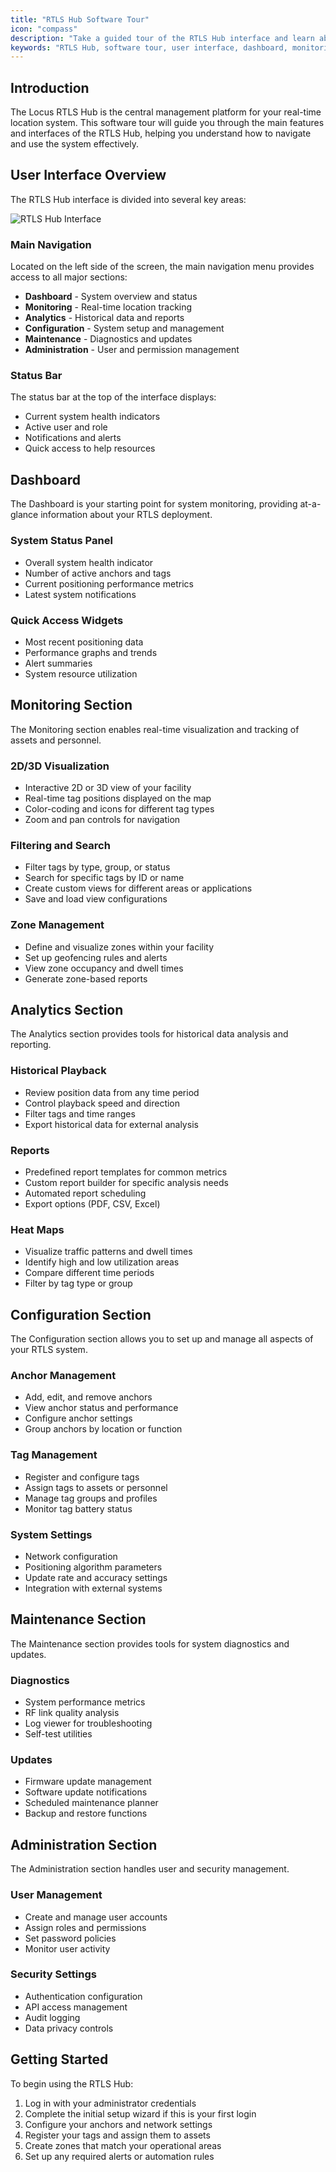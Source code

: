 ```yaml
---
title: "RTLS Hub Software Tour"
icon: "compass"
description: "Take a guided tour of the RTLS Hub interface and learn about its key features and functionality"
keywords: "RTLS Hub, software tour, user interface, dashboard, monitoring, analytics, configuration, system management"
---
```


## Introduction

The Locus RTLS Hub is the central management platform for your real-time location system. This software tour will guide you through the main features and interfaces of the RTLS Hub, helping you understand how to navigate and use the system effectively.

## User Interface Overview

The RTLS Hub interface is divided into several key areas:

![RTLS Hub Interface](https://via.placeholder.com/800x450?text=RTLS+Hub+Interface)

### Main Navigation

Located on the left side of the screen, the main navigation menu provides access to all major sections:

* **Dashboard** - System overview and status
* **Monitoring** - Real-time location tracking
* **Analytics** - Historical data and reports
* **Configuration** - System setup and management
* **Maintenance** - Diagnostics and updates
* **Administration** - User and permission management

### Status Bar

The status bar at the top of the interface displays:

* Current system health indicators
* Active user and role
* Notifications and alerts
* Quick access to help resources

## Dashboard

The Dashboard is your starting point for system monitoring, providing at-a-glance information about your RTLS deployment.

### System Status Panel

* Overall system health indicator
* Number of active anchors and tags
* Current positioning performance metrics
* Latest system notifications

### Quick Access Widgets

* Most recent positioning data
* Performance graphs and trends
* Alert summaries
* System resource utilization

## Monitoring Section

The Monitoring section enables real-time visualization and tracking of assets and personnel.

### 2D/3D Visualization

* Interactive 2D or 3D view of your facility
* Real-time tag positions displayed on the map
* Color-coding and icons for different tag types
* Zoom and pan controls for navigation

### Filtering and Search

* Filter tags by type, group, or status
* Search for specific tags by ID or name
* Create custom views for different areas or applications
* Save and load view configurations

### Zone Management

* Define and visualize zones within your facility
* Set up geofencing rules and alerts
* View zone occupancy and dwell times
* Generate zone-based reports

## Analytics Section

The Analytics section provides tools for historical data analysis and reporting.

### Historical Playback

* Review position data from any time period
* Control playback speed and direction
* Filter tags and time ranges
* Export historical data for external analysis

### Reports

* Predefined report templates for common metrics
* Custom report builder for specific analysis needs
* Automated report scheduling
* Export options (PDF, CSV, Excel)

### Heat Maps

* Visualize traffic patterns and dwell times
* Identify high and low utilization areas
* Compare different time periods
* Filter by tag type or group

## Configuration Section

The Configuration section allows you to set up and manage all aspects of your RTLS system.

### Anchor Management

* Add, edit, and remove anchors
* View anchor status and performance
* Configure anchor settings
* Group anchors by location or function

### Tag Management

* Register and configure tags
* Assign tags to assets or personnel
* Manage tag groups and profiles
* Monitor tag battery status

### System Settings

* Network configuration
* Positioning algorithm parameters
* Update rate and accuracy settings
* Integration with external systems

## Maintenance Section

The Maintenance section provides tools for system diagnostics and updates.

### Diagnostics

* System performance metrics
* RF link quality analysis
* Log viewer for troubleshooting
* Self-test utilities

### Updates

* Firmware update management
* Software update notifications
* Scheduled maintenance planner
* Backup and restore functions

## Administration Section

The Administration section handles user and security management.

### User Management

* Create and manage user accounts
* Assign roles and permissions
* Set password policies
* Monitor user activity

### Security Settings

* Authentication configuration
* API access management
* Audit logging
* Data privacy controls

## Getting Started

To begin using the RTLS Hub:

1. Log in with your administrator credentials
2. Complete the initial setup wizard if this is your first login
3. Configure your anchors and network settings
4. Register your tags and assign them to assets
5. Create zones that match your operational areas
6. Set up any required alerts or automation rules
